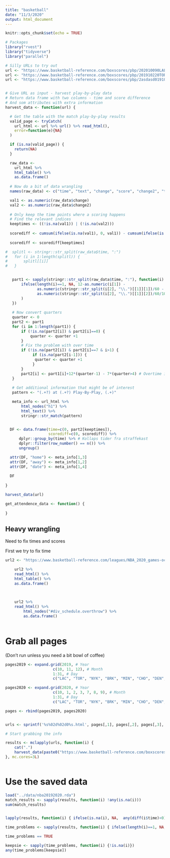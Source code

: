 ```yaml
---
title: "basketball"
date: "11/3/2020"
output: html_document
---
```


```r
knitr::opts_chunk$set(echo = TRUE)
```

```r
# Packages
library("rvest")
library("tidyverse")
library("parallel")

# Silly URLs to try out
url <- "https://www.basketball-reference.com/boxscores/pbp/202010090LAL.html"
url <- "https://www.basketball-reference.com/boxscores/pbp/201910220TOR.html"
url <- "https://www.basketball-reference.com/boxscores/pbp/2asdasd01910220TOR.html"


# Give URL as input - harvest play-by-play data
# Return data frame with two columns - time and score difference
# And som attributes with extra information
harvest_data <- function(url) {

  # Get the table with the match play-by-play results
  valid_page <- tryCatch(
    url_html <- url %>% url() %>% read_html(),
    error=function(e){NA}
  )

  if (is.na(valid_page)) {
    return(NA)
  }

  raw_data <-
    url_html %>% 
    html_table() %>% 
    as.data.frame()
  
  # Now do a bit of data wrangling
  names(raw_data) <- c("time", "text", "change", "score", "change2", "text2")

  val1 <- as.numeric(raw_data$change) 
  val2 <- as.numeric(raw_data$change2)
  
  # Only keep the time points where a scoring happens 
  # Find the relevant indices
  keeptimes <- ((!is.na(val1)) | (!is.na(val2)))
   
  scorediff <- cumsum(ifelse(is.na(val1), 0, val1)) - cumsum(ifelse(is.na(val2), 0, val2))
   
  scorediff <- scorediff[keeptimes]

#  splitl <- stringr::str_split(raw_data$time, ":")
#   for (i in 1:length(splitl)) {
#       splitl[[i]]
#   }


   part1 <- sapply(stringr::str_split(raw_data$time, ":"), function(i) {
       ifelse(length(i)==1, NA, 12-as.numeric(i[1]) -
              as.numeric(stringr::str_split(i[2], "\\.")[[1]][1])/60 -
              as.numeric(stringr::str_split(i[2], "\\.")[[1]][2])/60/100
       )
   })
   
   # Now convert quarters
   quarter <- 0
   part2 <- part1
   for (i in 1:length(part1)) {
       if (!is.na(part2[i]) & part2[i]==0) {
           quarter <- quarter +1
       }
       # Fix the problem with over time
       if (!is.na(part2[i]) & part2[i]==7 & i>1) {
            if (is.na(part2[i-1])) {
             quarter <- quarter +1
            }
       }
       part2[i] <- part1[i]+12*(quarter-1) - 7*(quarter>4) # Overtime is only 5 minutes. Subtract that
   }
   
   # Get additional information that might be of interest
   pattern <- "(.+?) at (.+?) Play-By-Play, (.+)"

   meta_info <- url_html %>% 
       html_nodes("h1") %>% 
       html_text() %>% 
       stringr::str_match(pattern)


  DF <- data.frame(time=c(0, part2[keeptimes]), 
                   scorediff=c(0, scorediff)) %>%
      dplyr::group_by(time) %>% # Kollaps tider fra straffekast
      dplyr::filter(row_number() == n()) %>% 
      ungroup()

  attr(DF, "home") <- meta_info[1,3]
  attr(DF, "away") <- meta_info[1,2]
  attr(DF, "date") <- meta_info[1,4]
      
  DF
  
}

harvest_data(url)

```


```r
get_attendence_data <- function() {
    
}
```



## Heavy wrangling

Need to fix times and scores

First we try to fix time
```r
url2 <- "https://www.basketball-reference.com/leagues/NBA_2020_games-october.html"

    url2 %>% 
    read_html() %>% 
    html_table() %>% 
    as.data.frame()

    
    
    url2 %>% 
    read_html() %>% 
        html_nodes("#div_schedule.overthrow") %>% 
        as.data.frame()
    
```

# Grab all pages

(Don't run unless you need a bit bowl of coffee)

```r
pages2019 <- expand.grid(2019, # Year
                     c(10, 11, 12), # Month 
                     1:31, # Day 
                     c("LAC", "TOR", "NYK", "BRK", "MIN", "CHO", "DEN", "UTA", "LAL", "DAL", "NOP", "WAS", "OKC", "POR", "SAC", "ORL", "ATL", "IND", "CLE", "PHI", "DET", "HOU", "MIA", "MIL", "PHO", "SAS", "GSW", "MEM", "BOS", "CHI")) # Home turf team

pages2020 <- expand.grid(2020, # Year
                     c(10, 1, 2, 3, 7, 8, 9), # Month 
                     1:31, # Day 
                     c("LAC", "TOR", "NYK", "BRK", "MIN", "CHO", "DEN", "UTA", "LAL", "DAL", "NOP", "WAS", "OKC", "POR", "SAC", "ORL", "ATL", "IND", "CLE", "PHI", "DET", "HOU", "MIA", "MIL", "PHO", "SAS", "GSW", "MEM", "BOS", "CHI")) # Home turf team

pages <- rbind(pages2019, pages2020)


urls <- sprintf('%s%02d%02d0%s.html', pages[,1], pages[,2], pages[,3], pages[,4])

# Start grabbing the info

results <- mclapply(urls, function(i) {
    cat(".")
    harvest_data(paste0("https://www.basketball-reference.com/boxscores/pbp/", i))
}, mc.cores=3L)



```

# Use the saved data

```r

load("../data/nba20192020.rda")
match_results <- sapply(results, function(i) !any(is.na(i)))
sum(match_results)


lapply(results, function(i) { ifelse(is.na(i), NA,  any(diff(i$time)<0))})

time_problems <- sapply(results, function(i) { ifelse(length(i)==1, NA, any(diff(i[1])<0)) } )

time_problems == TRUE

keepsie <- sapply(time_problems, function(i) {!is.na(i)})
any(time_problems[keepsie])
```


